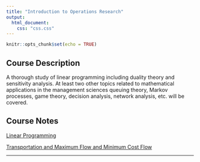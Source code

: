 ```yaml
---
title: "Introduction to Operations Research"
output:
  html_document:
    css: "css.css"
---
```


```r
knitr::opts_chunk$set(echo = TRUE)
```

## Course Description

A thorough study of linear programming including duality theory and sensitivity analysis. At least two other topics related to mathematical applications in the management sciences queuing theory, Markov processes, game theory, decision analysis, network analysis, etc. will be covered.

## Course Notes

[Linear Programming](LinearProgramming.html)

[Transportation and Maximum Flow and Minimum Cost Flow](Transportation.html)

__________
